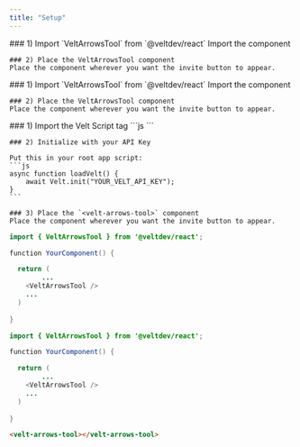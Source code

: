 ```yaml
---
title: "Setup"
---
```


<Tabs>
  <Tab title="React">
    ### 1) Import `VeltArrowsTool` from `@veltdev/react`
    Import the component

    ### 2) Place the VeltArrowsTool component
    Place the component wherever you want the invite button to appear.

  </Tab>
  <Tab title="Next.js">
    ### 1) Import `VeltArrowsTool` from `@veltdev/react`
    Import the component

    ### 2) Place the VeltArrowsTool component
    Place the component wherever you want the invite button to appear.


  </Tab>
  <Tab title="HTML">
    ### 1) Import the Velt Script tag
    ```js
    <script type="module" src="https://cdn.jsdelivr.net/npm/@veltdev/sdk@1.0.11/velt.js" onload="loadVelt()"></script>
    ```

    ### 2) Initialize with your API Key

    Put this in your root app script:
    ```js
    async function loadVelt() {
        await Velt.init("YOUR_VELT_API_KEY");
    }
    ```

    ### 3) Place the `<velt-arrows-tool>` component
    Place the component wherever you want the invite button to appear.


  </Tab>
</Tabs>

<RequestExample>

```java React
import { VeltArrowsTool } from '@veltdev/react';

function YourComponent() {

  return (
		...
    <VeltArrowsTool />
    ...
  )
  
}
```

```java Next.js
import { VeltArrowsTool } from '@veltdev/react';

function YourComponent() {

  return (
		...
    <VeltArrowsTool />
    ...
  )
  
}
```

```html HTML
<velt-arrows-tool></velt-arrows-tool>
```

</RequestExample>
